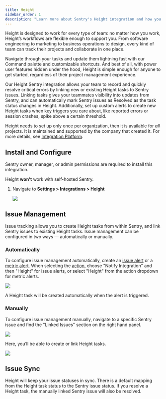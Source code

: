 ```yaml
---
title: Height
sidebar_order: 1
description: "Learn more about Sentry's Height integration and how you can effortlessly create new Height issues from Sentry and link Sentry issues to existing Height tasks."
---
```


Height is designed to work for every type of team: no matter how you work, Height’s workflows are flexible enough to support you. From software engineering to marketing to business operations to design, every kind of team can track their projects and collaborate in one place.

Navigate through your tasks and update them lightning fast with our Command palette and customizable shortcuts. And best of all, with power user features hidden under the hood, Height is simple enough for anyone to get started, regardless of their project management experience.

Our Height Sentry integration allows your team to record and quickly resolve critical errors by linking new or existing Height tasks to Sentry issues. Linking tasks gives your teammates visibility into updates from Sentry, and can automatically mark Sentry issues as Resolved as the task status changes in Height. Additionally, set up custom alerts to create new Height tasks when key triggers you care about, like reported errors or session crashes, spike above a certain threshold.

Height needs to set up only once per organization, then it is available for _all_ projects. It is maintained and supported by the company that created it. For more details, see [Integration Platform](/product/integrations/integration-platform/).

## Install and Configure

<Note>

Sentry owner, manager, or admin permissions are required to install this integration.

Height **won't** work with self-hosted Sentry.

</Note>

1. Navigate to **Settings > Integrations > Height**

   ![](height-install.png)

## Issue Management

Issue tracking allows you to create Height tasks from within Sentry, and link Sentry issues to existing Height tasks. Issue management can be configured in two ways — automatically or manually.

### Automatically

To configure issue management automatically, create an [issue alert](/product/alerts/alert-types/#issue-alerts) or a [metric alert](/product/alerts/alert-types/#metric-alerts). When selecting the [action](/product/alerts/create-alerts/issue-alert-config/#then-conditions-actions), choose "Notify Integration" and then "Height" for issue alerts, or select "Height" from the action dropdown for metric alerts.

![](height-rule.png)

A Height task will be created automatically when the alert is triggered.

### Manually

To configure issue management manually, navigate to a specific Sentry issue and find the "Linked Issues" section on the right hand panel.

![](height-link-issue.png)

Here, you’ll be able to create or link Height tasks.

![](height-create-issue.png)

## Issue Sync

Height will keep your issue statuses in sync. There is a default mapping from the Height task status to the Sentry issue status. If you resolve a Height task, the manually linked Sentry issue will also be resolved.
